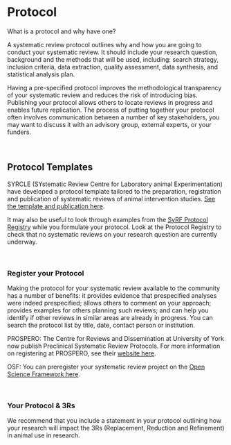 # Protocol


What is a protocol and why have one?

A systematic review protocol outlines why and how you are going to conduct your systematic review. It should include your research question, background and the methods that will be used, including: search strategy, inclusion criteria, data extraction, quality assessment, data synthesis, and statistical analysis plan.

Having a pre-specified protocol improves the methodological transparency of your systematic review and reduces the risk of introducing bias. Publishing your protocol allows others to locate reviews in progress and enables future replication. The process of putting together your protocol often involves communication between a number of key stakeholders, you may want to discuss it with an advisory group, external experts, or your funders.

<br>

## Protocol Templates

SYRCLE (SYstematic Review Centre for Laboratory animal Experimentation) have developed a protocol template tailored to the preparation, registration and publication of systematic reviews of animal intervention studies. [See the template and publication here](https://onlinelibrary.wiley.com/doi/epdf/10.1002/ebm2.7){target="_blank"}. 


It may also be useful to look through examples from the [SyRF Protocol Registry](http://syrf.org.uk/protocols/){target="_blank"} while you formulate your protocol. Look at the Protocol Registry to check that no systematic reviews on your research question are currently underway. 


<br>


### Register your Protocol

Making the protocol for your systematic review available to the community has a number of benefits: it provides evidence that prespecified analyses were indeed prespecified; allows others to comment on your approach; provides examples for others planning such reviews; and can help you identify if other reviews in similar areas are already in progress. You can search the protocol list by title, date, contact person or institution. 


PROSPERO:
The Centre for Reviews and Dissemination at University of York now publish Preclinical Systematic Review Protocols. 
For more information on registering at PROSPERO, see their [website here](https://www.crd.york.ac.uk/prospero/){target="_blank"}.

OSF:
You can preregister your systematic review project on the [Open Science Framework here](https://osf.io/prereg/){target="_blank"}.

<br>

### Your Protocol & 3Rs


We recommend that you include a statement in your protocol outlining how your research will impact the 3Rs (Replacement, Reduction and Refinement) in animal use in research.  


<br>